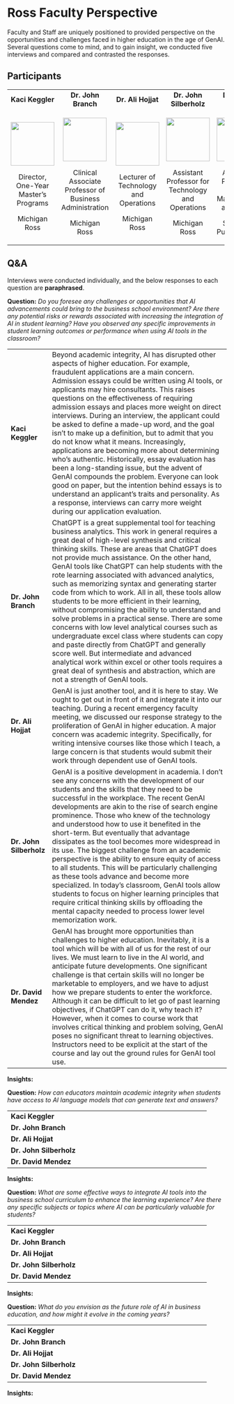 # Ross Faculty Perspective

Faculty and Staff are uniquely positioned to provided perspective on the opportunities and challenges faced in higher education in the age of GenAI. Several questions come to mind, and to gain insight, we conducted five interviews and compared and contrasted the responses.

## Participants

+:------------------------------------:+:-------------------------------------------------------:+:-------------------------------------:+:-------------------------------------------------:+:-------------------------------------------------:+
| **Kaci Keggler**                     | **Dr. John Branch**                                     | **Dr. Ali Hojjat**                    | **Dr. John Silberholz**                           | **Dr. David Mendez**                              |
+--------------------------------------+---------------------------------------------------------+---------------------------------------+---------------------------------------------------+---------------------------------------------------+
| ![](kaci.jpeg){width="100"}          | ![](branch.jpeg){width="100"}                           | ![](hojjat.jpeg){width="100"}         | ![](silverholtz.jpeg){width="100"}                | ![](mendez.png){width="100"}                      |
|                                      |                                                         |                                       |                                                   |                                                   |
| Director, One-Year Master's Programs | Clinical Associate Professor of Business Administration | Lecturer of Technology and Operations | Assistant Professor for Technology and Operations | Associate Professor, Health Management and Policy |
|                                      |                                                         |                                       |                                                   |                                                   |
| Michigan Ross                        | Michigan Ross                                           | Michigan Ross                         | Michigan Ross                                     | School of Public Health                           |
+--------------------------------------+---------------------------------------------------------+---------------------------------------+---------------------------------------------------+---------------------------------------------------+

## Q&A

Interviews were conducted individually, and the below responses to each question are **paraphrased**.

**Question:** *Do you foresee any challenges or opportunities that AI advancements could bring to the business school environment? Are there any potential risks or rewards associated with increasing the integration of AI in student learning? Have you observed any specific improvements in student learning outcomes or performance when using AI tools in the classroom?*

+-------------------------+----------------------------------------------------------------------------------------------------------------------------------------------------------------------------------------------------------------------------------------------------------------------------------------------------------------------------------------------------------------------------------------------------------------------------------------------------------------------------------------------------------------------------------------------------------------------------------------------------------------------------------------------------------------------------------------------------------------------------------------------------------------------------------------------------------------------------------------------------------------------------------------------------------------------------------------------------------------------+
| **Kaci Keggler**        | Beyond academic integrity, AI has disrupted other aspects of higher education. For example, fraudulent applications are a main concern. Admission essays could be written using AI tools, or applicants may hire consultants. This raises questions on the effectiveness of requiring admission essays and places more weight on direct interviews. During an interview, the applicant could be asked to define a made-up word, and the goal isn't to make up a definition, but to admit that you do not know what it means. Increasingly, applications are becoming more about determining who's authentic. Historically, essay evaluation has been a long-standing issue, but the advent of GenAI compounds the problem. Everyone can look good on paper, but the intention behind essays is to understand an applicant's traits and personality. As a response, interviews can carry more weight during our application evaluation.                               |
+-------------------------+----------------------------------------------------------------------------------------------------------------------------------------------------------------------------------------------------------------------------------------------------------------------------------------------------------------------------------------------------------------------------------------------------------------------------------------------------------------------------------------------------------------------------------------------------------------------------------------------------------------------------------------------------------------------------------------------------------------------------------------------------------------------------------------------------------------------------------------------------------------------------------------------------------------------------------------------------------------------+
| **Dr. John Branch**     | ChatGPT is a great supplemental tool for teaching business analytics. This work in general requires a great deal of high-level synthesis and critical thinking skills. These are areas that ChatGPT does not provide much assistance. On the other hand, GenAI tools like ChatGPT can help students with the rote learning associated with advanced analytics, such as memorizing syntax and generating starter code from which to work. All in all, these tools allow students to be more efficient in their learning, without compromising the ability to understand and solve problems in a practical sense. There are some concerns with low level analytical courses such as undergraduate excel class where students can copy and paste directly from ChatGPT and generally score well. But intermediate and advanced analytical work within excel or other tools requires a great deal of synthesis and abstraction, which are not a strength of GenAI tools. |
+-------------------------+----------------------------------------------------------------------------------------------------------------------------------------------------------------------------------------------------------------------------------------------------------------------------------------------------------------------------------------------------------------------------------------------------------------------------------------------------------------------------------------------------------------------------------------------------------------------------------------------------------------------------------------------------------------------------------------------------------------------------------------------------------------------------------------------------------------------------------------------------------------------------------------------------------------------------------------------------------------------+
| **Dr. Ali Hojjat**      | GenAI is just another tool, and it is here to stay. We ought to get out in front of it and integrate it into our teaching. During a recent emergency faculty meeting, we discussed our response strategy to the proliferation of GenAI in higher education. A major concern was academic integrity. Specifically, for writing intensive courses like those which I teach, a large concern is that students would submit their work through dependent use of GenAI tools.                                                                                                                                                                                                                                                                                                                                                                                                                                                                                             |
+-------------------------+----------------------------------------------------------------------------------------------------------------------------------------------------------------------------------------------------------------------------------------------------------------------------------------------------------------------------------------------------------------------------------------------------------------------------------------------------------------------------------------------------------------------------------------------------------------------------------------------------------------------------------------------------------------------------------------------------------------------------------------------------------------------------------------------------------------------------------------------------------------------------------------------------------------------------------------------------------------------+
| **Dr. John Silberholz** | GenAI is a positive development in academia. I don't see any concerns with the development of our students and the skills that they need to be successful in the workplace. The recent GenAI developments are akin to the rise of search engine prominence. Those who knew of the technology and understood how to use it benefited in the short-term. But eventually that advantage dissipates as the tool becomes more widespread in its use. The biggest challenge from an academic perspective is the ability to ensure equity of access to all students. This will be particularly challenging as these tools advance and become more specialized. In today's classroom, GenAI tools allow students to focus on higher learning principles that require critical thinking skills by offloading the mental capacity needed to process lower level memorization work.                                                                                             |
+-------------------------+----------------------------------------------------------------------------------------------------------------------------------------------------------------------------------------------------------------------------------------------------------------------------------------------------------------------------------------------------------------------------------------------------------------------------------------------------------------------------------------------------------------------------------------------------------------------------------------------------------------------------------------------------------------------------------------------------------------------------------------------------------------------------------------------------------------------------------------------------------------------------------------------------------------------------------------------------------------------+
| **Dr. David Mendez**    | GenAI has brought more opportunities than challenges to higher education. Inevitably, it is a tool which will be with all of us for the rest of our lives. We must learn to live in the AI world, and anticipate future developments. One significant challenge is that certain skills will no longer be marketable to employers, and we have to adjust how we prepare students to enter the workforce. Although it can be difficult to let go of past learning objectives, if ChatGPT can do it, why teach it? However, when it comes to course work that involves critical thinking and problem solving, GenAI poses no significant threat to learning objectives. Instructors need to be explicit at the start of the course and lay out the ground rules for GenAI tool use.                                                                                                                                                                                     |
+-------------------------+----------------------------------------------------------------------------------------------------------------------------------------------------------------------------------------------------------------------------------------------------------------------------------------------------------------------------------------------------------------------------------------------------------------------------------------------------------------------------------------------------------------------------------------------------------------------------------------------------------------------------------------------------------------------------------------------------------------------------------------------------------------------------------------------------------------------------------------------------------------------------------------------------------------------------------------------------------------------+

**Insights:**

**Question:** *How can educators maintain academic integrity when students have access to AI language models that can generate text and answers?*

+-------------------------+---------------------------------------------+
| **Kaci Keggler**        |                                             |
+-------------------------+---------------------------------------------+
| **Dr. John Branch**     |                                             |
+-------------------------+---------------------------------------------+
| **Dr. Ali Hojjat**      |                                             |
+-------------------------+---------------------------------------------+
| **Dr. John Silberholz** |                                             |
+-------------------------+---------------------------------------------+
| **Dr. David Mendez**    |                                             |
+-------------------------+---------------------------------------------+

**Insights:**

**Question:** *What are some effective ways to integrate AI tools into the business school curriculum to enhance the learning experience? Are there any specific subjects or topics where AI can be particularly valuable for students?*

+-------------------------+---------------------------------------------+
| **Kaci Keggler**        |                                             |
+-------------------------+---------------------------------------------+
| **Dr. John Branch**     |                                             |
+-------------------------+---------------------------------------------+
| **Dr. Ali Hojjat**      |                                             |
+-------------------------+---------------------------------------------+
| **Dr. John Silberholz** |                                             |
+-------------------------+---------------------------------------------+
| **Dr. David Mendez**    |                                             |
+-------------------------+---------------------------------------------+

**Insights:**

**Question:** *What do you envision as the future role of AI in business education, and how might it evolve in the coming years?*

+-------------------------+---------------------------------------------+
| **Kaci Keggler**        |                                             |
+-------------------------+---------------------------------------------+
| **Dr. John Branch**     |                                             |
+-------------------------+---------------------------------------------+
| **Dr. Ali Hojjat**      |                                             |
+-------------------------+---------------------------------------------+
| **Dr. John Silberholz** |                                             |
+-------------------------+---------------------------------------------+
| **Dr. David Mendez**    |                                             |
+-------------------------+---------------------------------------------+

**Insights:**
